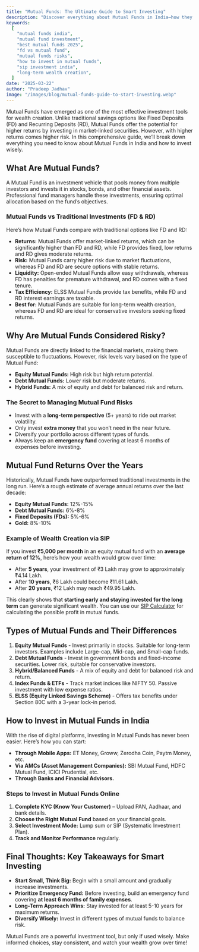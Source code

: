 ---
title: "Mutual Funds: The Ultimate Guide to Smart Investing"
description: "Discover everything about Mutual Funds in India—how they work, their advantages over FD & RD, investment risks, and how to start investing for long-term wealth creation."
keywords:
  [
    "mutual funds india",
    "mutual fund investment",
    "best mutual funds 2025",
    "fd vs mutual fund",
    "mutual funds risks",
    "how to invest in mutual funds",
    "sip investment india",
    "long-term wealth creation",
  ]
date: "2025-03-22"
author: "Pradeep Jadhav"
image: "/images/blog/mutual-funds-guide-to-start-investing.webp"
---

Mutual Funds have emerged as one of the most effective investment tools for wealth creation. Unlike traditional savings options like Fixed Deposits (FD) and Recurring Deposits (RD), Mutual Funds offer the potential for higher returns by investing in market-linked securities. However, with higher returns comes higher risk. In this comprehensive guide, we’ll break down everything you need to know about Mutual Funds in India and how to invest wisely.

## What Are Mutual Funds?

A Mutual Fund is an investment vehicle that pools money from multiple investors and invests it in stocks, bonds, and other financial assets. Professional fund managers handle these investments, ensuring optimal allocation based on the fund’s objectives.

### Mutual Funds vs Traditional Investments (FD & RD)

Here’s how Mutual Funds compare with traditional options like FD and RD:

- **Returns:** Mutual Funds offer market-linked returns, which can be significantly higher than FD and RD, while FD provides fixed, low returns and RD gives moderate returns.
- **Risk:** Mutual Funds carry higher risk due to market fluctuations, whereas FD and RD are secure options with stable returns.
- **Liquidity:** Open-ended Mutual Funds allow easy withdrawals, whereas FD has penalties for premature withdrawal, and RD comes with a fixed tenure.
- **Tax Efficiency:** ELSS Mutual Funds provide tax benefits, while FD and RD interest earnings are taxable.
- **Best for:** Mutual Funds are suitable for long-term wealth creation, whereas FD and RD are ideal for conservative investors seeking fixed returns.

## Why Are Mutual Funds Considered Risky?

Mutual Funds are directly linked to the financial markets, making them susceptible to fluctuations. However, risk levels vary based on the type of Mutual Fund:

- **Equity Mutual Funds:** High risk but high return potential.
- **Debt Mutual Funds:** Lower risk but moderate returns.
- **Hybrid Funds:** A mix of equity and debt for balanced risk and return.

### The Secret to Managing Mutual Fund Risks

- Invest with a **long-term perspective** (5+ years) to ride out market volatility.
- Only invest **extra money** that you won’t need in the near future.
- Diversify your portfolio across different types of funds.
- Always keep an **emergency fund** covering at least 6 months of expenses before investing.

## Mutual Fund Returns Over the Years

Historically, Mutual Funds have outperformed traditional investments in the long run. Here’s a rough estimate of average annual returns over the last decade:

- **Equity Mutual Funds:** 12%-15%
- **Debt Mutual Funds:** 6%-8%
- **Fixed Deposits (FDs):** 5%-6%
- **Gold:** 8%-10%

### Example of Wealth Creation via SIP

If you invest **₹5,000 per month** in an equity mutual fund with an **average return of 12%**, here’s how your wealth would grow over time:

- After **5 years**, your investment of ₹3 Lakh may grow to approximately ₹4.14 Lakh.
- After **10 years**, ₹6 Lakh could become ₹11.61 Lakh.
- After **20 years**, ₹12 Lakh may reach ₹49.95 Lakh.

This clearly shows that **starting early and staying invested for the long term** can generate significant wealth. You can use our [SIP Calculator](https://www.investmentcalculators.in/sip-calculator) for calculating the possible profit in mutual funds.

## Types of Mutual Funds and Their Differences

1. **Equity Mutual Funds** - Invest primarily in stocks. Suitable for long-term investors. Examples include Large-cap, Mid-cap, and Small-cap funds.
2. **Debt Mutual Funds** - Invest in government bonds and fixed-income securities. Lower risk, suitable for conservative investors.
3. **Hybrid/Balanced Funds** - A mix of equity and debt for balanced risk and return.
4. **Index Funds & ETFs** - Track market indices like NIFTY 50. Passive investment with low expense ratios.
5. **ELSS (Equity Linked Savings Scheme)** - Offers tax benefits under Section 80C with a 3-year lock-in period.

## How to Invest in Mutual Funds in India

With the rise of digital platforms, investing in Mutual Funds has never been easier. Here’s how you can start:

- **Through Mobile Apps:** ET Money, Groww, Zerodha Coin, Paytm Money, etc.
- **Via AMCs (Asset Management Companies):** SBI Mutual Fund, HDFC Mutual Fund, ICICI Prudential, etc.
- **Through Banks and Financial Advisors.**

### Steps to Invest in Mutual Funds Online

1. **Complete KYC (Know Your Customer)** – Upload PAN, Aadhaar, and bank details.
2. **Choose the Right Mutual Fund** based on your financial goals.
3. **Select Investment Mode:** Lump sum or SIP (Systematic Investment Plan).
4. **Track and Monitor Performance** regularly.

## Final Thoughts: Key Takeaways for Smart Investing

- **Start Small, Think Big:** Begin with a small amount and gradually increase investments.
- **Prioritize Emergency Fund:** Before investing, build an emergency fund covering **at least 6 months of family expenses**.
- **Long-Term Approach Wins:** Stay invested for at least 5-10 years for maximum returns.
- **Diversify Wisely:** Invest in different types of mutual funds to balance risk.

Mutual Funds are a powerful investment tool, but only if used wisely. Make informed choices, stay consistent, and watch your wealth grow over time!

